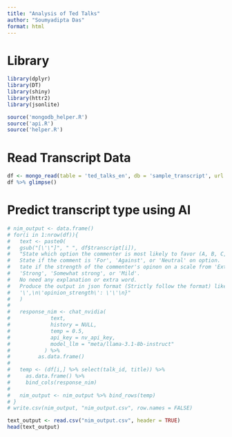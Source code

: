 ```yaml
---
title: "Analysis of Ted Talks"
author: "Soumyadipta Das"
format: html
---
```


# Library

```r
library(dplyr)
library(DT)
library(shiny)
library(httr2)
library(jsonlite)

source('mongodb_helper.R')
source('api.R')
source('helper.R')
```

# Read Transcript Data

```r
df <- mongo_read(table = 'ted_talks_en', db = 'sample_transcript', url = mongo_url)
df %>% glimpse()
```

# Predict transcript type using AI

```r
# nim_output <- data.frame()
# for(i in 1:nrow(df)){
#   text <- paste0(
#   gsub("[\'\"]", " ", df$transcript[i]),
#   "State which option the commenter is most likely to favor (A, B, C, D, E, F, G).
#   State if the comment is 'For', 'Against', or 'Neutral' on option.
#   tate if the strength of the commenter's opinon on a scale from 'Extremely strong', 'Very strong',
#   'Strong', 'Somewhat strong', or 'Mild'.
#   No need any explanation or extra word.
#   Produce the output in json format (Strictly follow the format) like this:\n{\n\'favored_option\': \'\',\n\'option_opinion\':
#   '\',\n\'opinion_strength\': \'\'\n}"
#   )
# 
#   response_nim <- chat_nvidia(
#             text,
#             history = NULL,
#             temp = 0.5,
#             api_key = nv_api_key,
#             model_llm = "meta/llama-3.1-8b-instruct"
#           ) %>%
#         as.data.frame()
# 
#   temp <- (df[i,] %>% select(talk_id, title)) %>%
#     as.data.frame() %>%
#     bind_cols(response_nim)
# 
#   nim_output <- nim_output %>% bind_rows(temp)
# }
# write.csv(nim_output, "nim_output.csv", row.names = FALSE)
```



```r
text_output <- read.csv("nim_output.csv", header = TRUE)
head(text_output)
```

